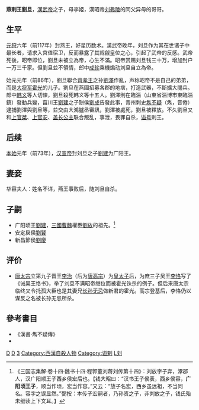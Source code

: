 {{Otheruses|subject=汉武帝子|other=西汉长沙王|刘旦 (长沙王)}}
'''燕剌王劉旦'''{{BD||？|前80年||catIdx=L}}，[[漢武帝|漢武帝]]之子，母李姬，漢昭帝[[汉昭帝|刘弗陵]]的同父异母的哥哥。

==生平==
[[元狩|元狩]]六年（前117年）封燕王，好星历数术。漢武帝晚年，刘旦作为其在世诸子中最长者，请求入宫值宿卫，反而暴露了其觊觎皇位之心，引起了武帝的反感。武帝死後，昭帝即位，劉旦未被立為帝，心生不滿。昭帝赏赐刘旦钱三十万，增加封户一万三千家。但劉旦並不領情，郎中[[成轸|成轸]]乘機煽动刘旦自立為帝。

始元元年（前86年），劉旦聯合[[劉將閭|齊孝王]]之孙[[劉澤_(齊孝王之孫)|劉澤]]作亂，声称昭帝不是自己的弟弟，而是[[大将军_(东亚)|大将军]][[霍光|霍光]]的儿子。劉旦在燕國招募各郡的地痞，打造武器，不斷擴大閱兵。郎中[[韩义|韩义]]等人切谏，劉旦殺死韩义等十五人。劉澤則在臨淄（山東省淄博市東臨淄鎮）發動兵變，菑川王[[刘建_(菑川王)|劉建]]之子缾侯[[刘成_(缾侯)|劉成]]告發此事，青州刺史[[雋不疑|雋不疑]]（雋，音倦）逮捕劉澤與劉旦等，並交由大鴻臚丞審訊，劉澤被處死，劉旦被釋放。不久劉旦又和[[上官桀|上官桀]]、[[上官安|上官安]]、[[鄂邑公主|盖长公主]]联合叛乱，事泄，畏罪自杀，[[谥号|谥号]]剌王。

==后续==
[[本始|本始]]元年（前73年），[[汉宣帝|汉宣帝]]封刘旦之子[[刘建_(广阳王)|劉建]]为广阳王。

==妻妾==
华容夫人：姓名不详，燕王事败后，随刘旦自杀。
==子嗣==
*广阳顷王[[刘建_(广阳王)|劉建]]，[[三國|三國]][[曹魏|曹魏]]權臣[[劉放_(三國)|劉放]]的祖先。<ref>《三国志集解·卷十四·魏书十四·程郭董刘蒋刘传第十四》：刘放字子弃，涿郡人，汉广阳顺王子西乡侯宏后也。【钱大昭曰：“汉书王子侯表，西乡侯容，'''广阳顷王子'''，顺当作顷，宏当作容。”又云：“放子名宏，西乡虽远祖，不当同名。容字之误显然。”弼按：本传子宏嗣者，乃孙资之子，非刘放之子，钱氏殆未细读上下文耳。】</ref>
*安定戾侯[[劉賢_(安賓侯)|劉賢]]
*新昌節侯[[刘庆_(新昌侯)|劉慶]]

== 评价 ==
*[[唐太宗|唐太宗]]立第九子晋王[[唐高宗|李治]]（后为[[唐高宗|唐高宗]]）为[[皇太子|皇太子]]后，为庶三子吴王[[李恪_(吴王)|李恪]]写了《诫吴王恪书》，举了刘旦不满昭帝继位而被霍光诛杀的例子。但后来唐太宗临终又令托孤大臣也是其妻兄[[长孙无忌|长孙无忌]]做新君的霍光。高宗登基后，李恪仍以谋反之名被长孙无忌所杀。

==參考書目==
*《漢書·雋不疑傳》
*{{cite book|author=杜石然等|title=《中國科學技術史稿》上冊|publisher=科學出版社|location=北京|year=1982|isbn=7301200013|language=zh-hans}}

{{漢朝燕國與廣陽國}}
{{start box}}
{{s-hou|燕王世系|前？年|？月？日|前80年|？月？日|漢武帝世系}}
{{s-roy}}
{{s-before|首任|前一相同頭銜：[[刘定国_(燕王)|刘定国]]}}
{{s-title|[[燕王|燕王]]|任職期間:前117年—前80年}}
{{s-after|撤銷|後一相同頭銜：[[曹宇_(三国)|曹宇]]}}
{{end box}}
{{DEFAULTSORT:L}}
[[Category:刘姓|D]]
[[Category:西汉诸侯王|D]]
[[Category:汉武帝皇子|3]]
[[Category:西漢自殺人物|Category:西漢自殺人物]]
[[Category:谥剌|Category:谥剌]]
[[Category:漢朝畫家|L刘]]